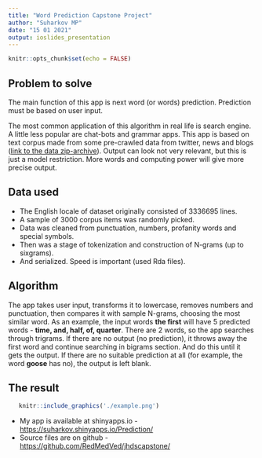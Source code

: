 ```yaml
---
title: "Word Prediction Capstone Project"
author: "Suharkov MP"
date: "15 01 2021"
output: ioslides_presentation
---
```


```r
knitr::opts_chunk$set(echo = FALSE)
```

## Problem to solve

The main function of this app is next word (or words) prediction. Prediction must be based on user input.

The most common application of this algorithm in real life is search engine. A little less popular are chat-bots and grammar apps. This app is based on text corpus made from some pre-crawled data from twitter, news and blogs ([link to the data zip-archive](https://d396qusza40orc.cloudfront.net/dsscapstone/dataset/Coursera-SwiftKey.zip)). Output can look not very relevant, but this is just a model restriction. More words and computing power will give more precise output.


## Data used

- The English locale of dataset originally consisted of 3336695 lines.
- A sample of 3000 corpus items was randomly picked.
- Data was cleaned from punctuation, numbers, profanity words and special symbols.
- Then was a stage of tokenization and construction of N-grams (up to sixgrams).
- And serialized. Speed is important (used Rda files).


## Algorithm

The app takes user input, transforms it to lowercase, removes numbers and punctuation, then compares it with sample N-grams, choosing the most similar word. As an example, the input words **the first** will have 5 predicted words - **time, and, half, of, quarter**. There are 2 words, so the app searches through trigrams. If there are no output (no prediction), it throws away the first word and continue searching in bigrams section. And do this until it gets the output. If there are no suitable prediction at all (for example, the word **goose** has no), the output is left blank.

## The result

```r
   knitr::include_graphics('./example.png')
```

- My app is available at shinyapps.io - [https://suharkov.shinyapps.io/Prediction/](https://suharkov.shinyapps.io/Prediction/)
- Source files are on github - [https://github.com/RedMedVed/jhdscapstone/](https://github.com/RedMedVed/jhdscapstone/tree/main/Prediction)
